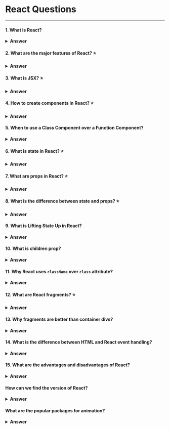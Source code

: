
<Head>
  <title>React | Frontend.wiki</title>
</Head>

# React Questions

---

#### 1. What is React?

<details>
  <summary>
    <strong>Answer</strong>
  </summary>
  React is a JavaScript library used for building fast and interactive user interfaces. It focuses on creating reusable components and updates the UI efficiently using a virtual DOM, ensuring only the necessary parts of the page are re-rendered. This makes React ideal for building dynamic single-page applications.
</details>

#### 2. What are the major features of React? ⭐

<details>
  <summary>
    <strong>Answer</strong>
  </summary>
  Here are the major features of React:

  - **Component-based architecture**: UI is divided into reusable components.
  - **Virtual DOM**: Efficiently updates only parts of the UI that change, improving performance.
  - **JSX (JavaScript XML)**: A syntax extension that allows HTML with JavaScript.
  - **Unidirectional or One-way data flow**: Data flows from parent to child components.
  - **Server-side rendering**: which is useful for Search Engine Optimizations(SEO).
</details>

#### 3. What is JSX? ⭐

<details>
  <summary>
    <strong>Answer</strong>
  </summary>
  __JSX (JavaScript XML)__ is a syntax extension for JavaScript used in React to describe the UI structure. It looks similar to HTML but is written within JavaScript. JSX allows you to write elements and components in a more intuitive way by mixing HTML-like syntax with JavaScript logic. Nowadays, we're also using __TSX (TypeScript XML)__, which is a TypeScript extension of JSX, used for adding type safety to React components, making code more robust and reducing errors by leveraging TypeScript's static typing system.

  For example, this JSX code:
  ```javascript
  const element = <h1>Hello, world!</h1>;
  ```
  is transpiled into regular JavaScript code like:
  ```javascript
  const element = React.createElement('h1', null, 'Hello, world!');
  ```
  **Note:** JSX is stricter than HTML.
</details>

#### 4. How to create components in React? ⭐

<details>
  <summary>
    <strong>Answer</strong>
  </summary>
  In React, components can be created as functional or class components. Here's how to create both types:
  1. **Function Components:** A functional component is a JavaScript function that returns JSX.
  ```jsx
  function Welcome() {
    return <h1>Hello, World!</h1>;
  }
  ```
  2. **Class Components:** A class component is an ES6 class that extends React.Component and has a render() method returning JSX.
  ```jsx
  class Welcome extends React.Component {
    render() {
      return <h1>Hello, World!</h1>;
    }
  }
  ```
  **Note:** Since the introduction of Hooks in React 16.8, functional components have become the preferred approach for building components, offering a simpler and more concise alternative to class components.
</details>

#### 5. When to use a Class Component over a Function Component?

<details>
  <summary>
    <strong>Answer</strong>
  </summary>
  Class components are now rarely used in modern React development due to the introduction of hooks, which provide all the functionality previously exclusive to class components.
  - **Legacy codebases**: Class components are still used in older projects built before React 16.8.
  - **Third-party libraries**: Some older libraries may still expect class components.
  - **Familiarity**: Teams or developers accustomed to class components may continue using them, though it's rare. 

  Function components with hooks are preferred in modern React development.
</details>

#### 6. What is state in React? ⭐

<details>
  <summary>
    <strong>Answer</strong>
  </summary>
  In React, **state** refers to an object that holds dynamic data for a component, that may change over the lifetime of the component. Also, whenever the state changes, the component re-renders.
  
  Example:
  ```jsx
  import React, { useState } from 'react';

  function Counter() {
    const [count, setCount] = useState(0); // Declare state variable

    return (
      <div>
        <p>You clicked {count} times</p>
        <button onClick={() => setCount(count + 1)}>Click me</button>
      </div>
    );
  }
  ```
  **Note:** We use the `useState` hook in functional components to manage state.
</details>

#### 7. What are props in React? ⭐

<details>
  <summary>
    <strong>Answer</strong>
  </summary>
  In React, **props** (short for properties) are a way to pass data from one component to another i.e., from a parent component to a child component. Props are read-only, meaning a component cannot modify its own props.

  Example:
  ```jsx
  function ChildComponent({name}) {
    return <h1>Hello, {name}!</h1>;
  }

  function ParentComponent() {
    return <ChildComponent name="Tushar" />;
  }
  ```
  In this example, the <em>ChildComponent</em> component receives the name prop from the <em>ParentComponent</em> component and displays it, resulting in the output "Hello, Tushar!".
</details>

#### 8. What is the difference between state and props? ⭐

<details>
  <summary>
    <strong>Answer</strong>
  </summary>
  Differences between state and props:
  | State | Props |
  | -------------------------------------------- | -------------------------------------------- |
  | An object that holds data managed within a component. | Data passed from a parent component to a child. |
  | Mutable; can be changed using `setState`. | Immutable; cannot be modified by the child component. |
</details>

#### 9. What is Lifting State Up in React?

<details>
  <summary>
    <strong>Answer</strong>
  </summary>
  **Lifting State Up** in React refers to the practice of moving state management from a child component to a common parent component. This approach allows multiple child components to share the same state.
</details>

#### 10. What is children prop?

<details>
  <summary>
    <strong>Answer</strong>
  </summary>
  The **children prop** in React is a special prop that allows components to pass and render nested elements or components.

  Example:
  ```jsx
  function MaxWidthWrapper({ children }) {
    return <div className="mx-auto w-full max-w-screen-xl px-2.5 md:px-20">{children}</div>;
  }

  function App() {
    return (
      <MaxWidthWrapper>
        <h1>Hello, World!</h1>
        <p>This is a child element.</p>
      </MaxWidthWrapper>
    );
  }
  ```
  In this example, the `MaxWidthWrapper` component receives `children` as a prop, allowing it to render any elements nested within it. In the `App` component, the `h1` and `p` elements are passed as children to the `MaxWidthWrapper`.
</details>

#### 11. Why React uses `className` over `class` attribute?

<details>
  <summary>
    <strong>Answer</strong>
  </summary>
  React uses `className` instead of the `class` attribute to avoid conflicts with the JavaScript `class` keyword. Since `class` is a reserved keyword in JavaScript for defining classes, React uses `className` to specify CSS classes in JSX.
</details>

#### 12. What are React fragments? ⭐

<details>
  <summary>
    <strong>Answer</strong>
  </summary>
  **Fragments** in React are a feature that allows you to group multiple elements without adding an extra node to the DOM. It can help maintain the desired structure of the HTML.

  Example:

  ```jsx
  import React from 'react';

  function MyComponent() {
    return (
      <React.Fragment>
        <h1>Title</h1>
        <p>This is a paragraph.</p>
      </React.Fragment>
    );
  }
  ```

  You can also use the shorthand syntax with empty tags:

  ```jsx
  function MyComponent() {
    return (
      <>
        <h1>Title</h1>
        <p>This is a paragraph.</p>
      </>
    );
  }
  ```

  In both examples, `MyComponent` returns multiple elements without adding an additional wrapper element to the DOM.
</details>

#### 13. Why fragments are better than container divs?

<details>
  <summary>
    <strong>Answer</strong>
  </summary>
  Fragments are better than container `<div>`s in React for several reasons:

  - **Avoid extra DOM nodes**: Fragments don’t add unnecessary elements to the DOM, keeping the structure clean.
  - **Improved performance**: Fewer DOM nodes can lead to better rendering performance.
  - **Better styling and layout**: No unwanted `<div>`s that could disrupt CSS or affect layout.
</details>

#### 14. What is the difference between HTML and React event handling?

<details>
  <summary>
    <strong>Answer</strong>
  </summary>
  In HTML, event handling uses lowercase event names (e.g., `onclick="handleClick()"`), while in React, event handlers are written in camelCase (e.g., `onClick={handleClick}`). Also, in React, event handlers are passed as functions, not strings, and use a synthetic event system for better cross-browser compatibility.
</details>

#### 15. What are the advantages and disadvantages of React?

<details>
  <summary>
    <strong>Answer</strong>
  </summary>
  Here are the advantages and disadvantages of React:

  ### Advantages
  - **Component-Based Architecture**: Encourages reusable and modular code, making development more organized and manageable.
  - **Virtual DOM**: Enhances performance by minimizing direct DOM manipulation and optimizing updates.
  - **Strong Community Support**: A large community and extensive ecosystem of libraries and tools help developers find solutions and resources.
  - **SEO-Friendly**: Can be configured for server-side rendering, improving SEO for web applications.

  ### Disadvantages
  - **View Library**: React is a view library, not a full framework.
  - **Frequent Updates**: Rapid changes in the library may require developers to frequently update their knowledge and code.
  - **Boilerplate Code**: Sometimes requires more setup and boilerplate compared to other frameworks.
  - **Performance Issues**: If not optimized properly, excessive component re-renders can lead to performance bottlenecks.
</details>

#### How can we find the version of React?

<details>
  <summary>
    <strong>Answer</strong>
  </summary>
  To find the version of React being used, you can follow one of the below methods:

  1. **Using `React.version`**: Simply log `React.version`:
    ```javascript
    import React from 'react';

    const MyComponent = () => {
      console.log(React.version); 
      return <div>Hello World</div>;
    };
    ```

  2. **Using the React Developer Tools**: If you have the React Developer Tools browser extension installed, you can view the version of React in the "Components" tab when inspecting a React component.
</details>

#### What are the popular packages for animation?

<details>
  <summary>
    <strong>Answer</strong>
  </summary>
  `Framer Motion`, `React Transition Group` and `React Motion` are popular animation packages in React ecosystem.
</details>